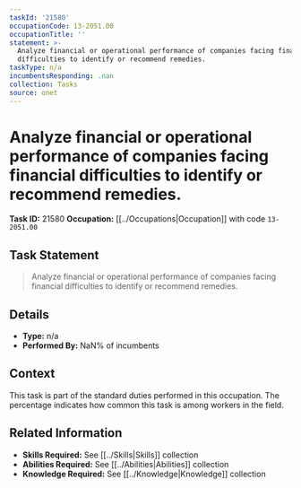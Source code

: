 ```yaml
---
taskId: '21580'
occupationCode: 13-2051.00
occupationTitle: ''
statement: >-
  Analyze financial or operational performance of companies facing financial
  difficulties to identify or recommend remedies.
taskType: n/a
incumbentsResponding: .nan
collection: Tasks
source: onet
---
```

# Analyze financial or operational performance of companies facing financial difficulties to identify or recommend remedies.

**Task ID:** 21580
**Occupation:** [[../Occupations|Occupation]] with code `13-2051.00`

## Task Statement

> Analyze financial or operational performance of companies facing financial difficulties to identify or recommend remedies.

## Details

- **Type:** n/a
- **Performed By:** NaN% of incumbents

## Context

This task is part of the standard duties performed in this occupation. The percentage indicates how common this task is among workers in the field.

## Related Information

- **Skills Required:** See [[../Skills|Skills]] collection
- **Abilities Required:** See [[../Abilities|Abilities]] collection
- **Knowledge Required:** See [[../Knowledge|Knowledge]] collection
